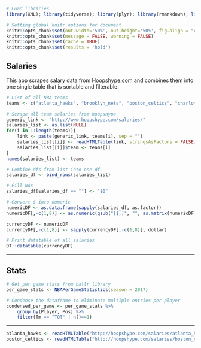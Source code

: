 <!--Basketball tables-->

```r
# Load libraries
library(XML); library(tidyverse); library(plyr); library(rmarkdown); library(scales); library(knitr); library(shiny); library(htmltools); library(DT); library(ballr)
```

```r
# Setting global knitr options for document
knitr::opts_chunk$set(out.width='50%', out.height='50%', fig.align = "center")
knitr::opts_chunk$set(message = FALSE, warning = FALSE) 
knitr::opts_chunk$set(cache = TRUE)
knitr::opts_chunk$set(results = 'hold')
```

<!--Start Document-->

## Salaries

This app scrapes salary data from [Hoopshype.com](www.hoopshype.com) and combines them into one single 
table that is sortable and filterable.


```r
# List of all NBA teams
teams <- c("atlanta_hawks", "brooklyn_nets", "boston_celtics", "charlotte_hornets", "chicago_bulls", "cleveland_cavaliers", "dallas_mavericks", "denver_nuggets", "detroit_pistons", "golden_state_warriors", "houston_rockets", "indiana_pacers", "los_angeles_clippers", "los_angeles_lakers", "memphis_grizzlies", "miami_heat", "milwaukee_bucks", "minnesota_timberwolves", "new_orleans_pelicans", "new_york_knicks", "oklahoma_city_thunder", "orlando_magic", "philadelphia_76ers", "phoenix_suns", "portland_trail_blazers", "sacramento_kings", "san_antonio_spurs", "toronto_raptors", "utah_jazz", "washington_wizards")
```

```r
# Scrape all team salaries from hoopshype
generic_link <- "http://www.hoopshype.com/salaries/"
salaries_list <- as.list(NULL)
for(i in 1:length(teams)){
    link <- paste(generic_link, teams[i], sep = "")
    salaries_list[[i]] <- readHTMLTable(link, stringsAsFactors = FALSE)[[1]]
    salaries_list[[i]]$team <- teams[i]
}
names(salaries_list) <- teams
```

```r
# Combine dfs from list into one df
salaries_df <- bind_rows(salaries_list)

# Fill NAs
salaries_df[salaries_df == ""] <- "$0"

# Convert $ into numeric
numericDF <- as.data.frame(sapply(salaries_df, as.factor))
numericDF[,-c(1,8)] <- as.numeric(gsub("[$,]", "", as.matrix(numericDF[,-c(1,8)])))

currencyDF <- numericDF
currencyDF[,-c(1,8)] <- sapply(currencyDF[,-c(1,8)], dollar)
```

```r
# Print datatable of all salaries
DT::datatable(currencyDF)
```

*****

## Stats

```r
# Get per game stats from ballr library
per_game_stats <- NBAPerGameStatistics(season = 2017)

# Condense the dataframe to eliminate multiple entries per player
condensed_per_game <- per_game_stats %>% 
    group_by(Player, Pos) %>%
    filter(Tm == "TOT" | n()==1)

```





*****

```r
atlanta_hawks <- readHTMLTable("http://hoopshype.com/salaries/atlanta_hawks", stringsAsFactors = FALSE)[[1]]
boston_celtics <- readHTMLTable("http://hoopshype.com/salaries/boston_celtics", stringsAsFactors = FALSE)[[1]]
```

